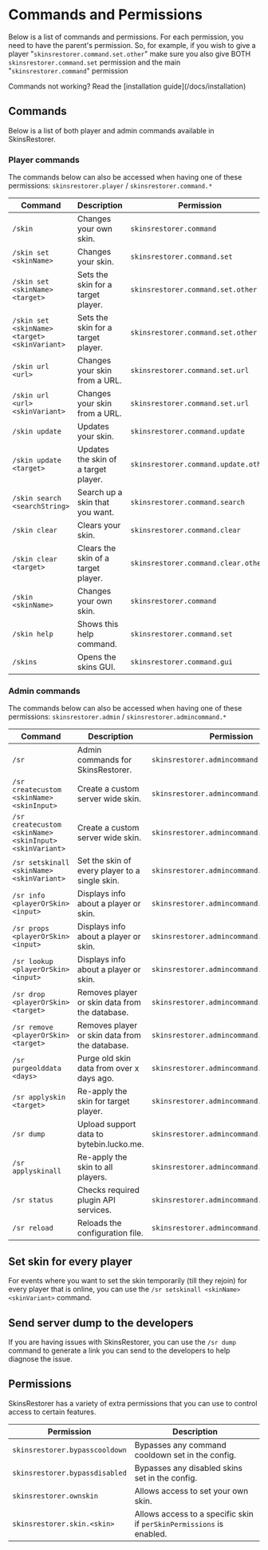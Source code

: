 
# Commands and Permissions

Below is a list of commands and permissions. For each permission, you need to have the parent's permission.
So, for example, if you wish to give a player "`skinsrestorer.command.set.other`" make sure you also give
BOTH `skinsrestorer.command.set` permission and the main "`skinsrestorer.command`" permission

<Callout type="info" emoji="ℹ️">
    Commands not working? Read the
    [installation guide](/docs/installation)
</Callout>

## Commands

Below is a list of both player and admin commands available in SkinsRestorer.

### Player commands

The commands below can also be accessed when having one of these permissions:
`skinsrestorer.player` / `skinsrestorer.command.*`

| Command                                       | Description                          | Permission                           |
|-----------------------------------------------|--------------------------------------|--------------------------------------|
| `/skin`                                       | Changes your own skin.               | `skinsrestorer.command`              |
| `/skin set <skinName>`                        | Changes your skin.                   | `skinsrestorer.command.set`          |
| `/skin set <skinName> <target>`               | Sets the skin for a target player.   | `skinsrestorer.command.set.other`    |
| `/skin set <skinName> <target> <skinVariant>` | Sets the skin for a target player.   | `skinsrestorer.command.set.other`    |
| `/skin url <url>`                             | Changes your skin from a URL.        | `skinsrestorer.command.set.url`      |
| `/skin url <url> <skinVariant>`               | Changes your skin from a URL.        | `skinsrestorer.command.set.url`      |
| `/skin update`                                | Updates your skin.                   | `skinsrestorer.command.update`       |
| `/skin update <target>`                       | Updates the skin of a target player. | `skinsrestorer.command.update.other` |
| `/skin search <searchString>`                 | Search up a skin that you want.      | `skinsrestorer.command.search`       |
| `/skin clear`                                 | Clears your skin.                    | `skinsrestorer.command.clear`        |
| `/skin clear <target>`                        | Clears the skin of a target player.  | `skinsrestorer.command.clear.other`  |
| `/skin <skinName>`                            | Changes your own skin.               | `skinsrestorer.command`              |
| `/skin help`                                  | Shows this help command.             | `skinsrestorer.command.set`          |
| `/skins`                                      | Opens the skins GUI.                 | `skinsrestorer.command.gui`          |

### Admin commands

The commands below can also be accessed when having one of these permissions:
`skinsrestorer.admin` / `skinsrestorer.admincommand.*`

| Command                                                 | Description                                    | Permission                                |
|---------------------------------------------------------|------------------------------------------------|-------------------------------------------|
| `/sr`                                                   | Admin commands for SkinsRestorer.              | `skinsrestorer.admincommand`              |
| `/sr createcustom <skinName> <skinInput>`               | Create a custom server wide skin.              | `skinsrestorer.admincommand.createcustom` |
| `/sr createcustom <skinName> <skinInput> <skinVariant>` | Create a custom server wide skin.              | `skinsrestorer.admincommand.createcustom` |
| `/sr setskinall <skinName> <skinVariant>`               | Set the skin of every player to a single skin. | `skinsrestorer.admincommand.createcustom` |
| `/sr info <playerOrSkin> <input>`                       | Displays info about a player or skin.          | `skinsrestorer.admincommand.info`         |
| `/sr props <playerOrSkin> <input>`                      | Displays info about a player or skin.          | `skinsrestorer.admincommand.info`         |
| `/sr lookup <playerOrSkin> <input>`                     | Displays info about a player or skin.          | `skinsrestorer.admincommand.info`         |
| `/sr drop <playerOrSkin> <target>`                      | Removes player or skin data from the database. | `skinsrestorer.admincommand.drop`         |
| `/sr remove <playerOrSkin> <target>`                    | Removes player or skin data from the database. | `skinsrestorer.admincommand.drop`         |
| `/sr purgeolddata <days>`                               | Purge old skin data from over x days ago.      | `skinsrestorer.admincommand.purgeolddata` |
| `/sr applyskin <target>`                                | Re-apply the skin for target player.           | `skinsrestorer.admincommand.applyskin`    |
| `/sr dump`                                              | Upload support data to bytebin.lucko.me.       | `skinsrestorer.admincommand.dump`         |
| `/sr applyskinall`                                      | Re-apply the skin to all players.              | `skinsrestorer.admincommand.applyskinall` |
| `/sr status`                                            | Checks required plugin API services.           | `skinsrestorer.admincommand.status`       |
| `/sr reload`                                            | Reloads the configuration file.                | `skinsrestorer.admincommand.reload`       |

## Set skin for every player

For events where you want to set the skin temporarily (till they rejoin) for every player that is online,
you can use the `/sr setskinall <skinName> <skinVariant>` command.

## Send server dump to the developers

If you are having issues with SkinsRestorer,
you can use the `/sr dump` command to generate a link you can send to the developers to help diagnose the issue.

## Permissions

SkinsRestorer has a variety of extra permissions that you can use to control access to certain features.

| Permission                     | Description                                                          |
|--------------------------------|----------------------------------------------------------------------|
| `skinsrestorer.bypasscooldown` | Bypasses any command cooldown set in the config.                     |
| `skinsrestorer.bypassdisabled` | Bypasses any disabled skins set in the config.                       |
| `skinsrestorer.ownskin`        | Allows access to set your own skin.                                  |
| `skinsrestorer.skin.<skin>`    | Allows access to a specific skin if `perSkinPermissions` is enabled. |
